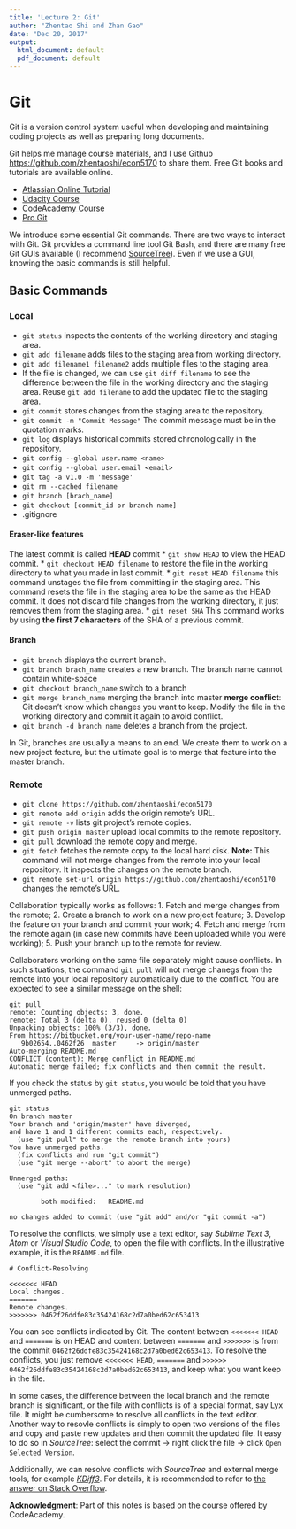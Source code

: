 ```yaml
---
title: 'Lecture 2: Git'
author: "Zhentao Shi and Zhan Gao"
date: "Dec 20, 2017"
output:
  html_document: default
  pdf_document: default
---
```



# Git

Git is a version control system useful when developing and maintaining
coding projects as well as preparing long documents.

Git helps me manage course materials, and I use Github [https://github.com/zhentaoshi/econ5170](https://github.com/zhentaoshi/econ5170) to share them.
Free Git books and tutorials are available online.

* [Atlassian Online Tutorial](https://www.atlassian.com/git/tutorials)
* [Udacity Course](https://www.udacity.com/course/how-to-use-git-and-github--ud775)
* [CodeAcademy Course](https://www.codecademy.com/learn/learn-git)
* [Pro Git](http://git-scm.com/book/en/v2)

We introduce some essential Git commands.
There are two ways to interact with Git. Git provides a command line tool Git Bash,
and there are many free Git GUIs available (I recommend [SourceTree](https://www.sourcetreeapp.com/)).
Even if we use a GUI, knowing the basic commands is still helpful.

## Basic Commands

### Local

* `git status` inspects the contents of the working directory and staging area.
* `git add filename` adds files to the staging area from working directory.
* `git add filename1 filename2` adds multiple files to the staging area.
* If the file is changed, we can use `git diff filename` to see the difference between the file in the working directory and the staging area. Reuse `git add filename` to add the updated file to the staging area.
* `git commit` stores changes from the staging area to the repository.
* `git commit -m "Commit Message"` The commit message must be in the quotation marks.
* `git log` displays historical commits stored chronologically in the repository.
* `git config --global user.name <name>`
* `git config --global user.email <email>`
* `git tag -a v1.0 -m 'message'`
* `git rm --cached filename`
* `git branch [brach_name]`
* `git checkout [commit_id or branch name]`
* .gitignore

#### Eraser-like features

The latest commit is called **HEAD** commit
* `git show HEAD`  to view the HEAD commit.
* `git checkout HEAD filename` to restore the file in the working directory to what you made in last commit.
* `git reset HEAD filename` this command unstages the file from committing in the staging area. This command resets the file in the staging area to be the same as the HEAD commit. It does not discard file changes from the working directory, it just removes them from the staging area.
* `git reset SHA` This command works by using **the first 7 characters** of the SHA of a previous commit.

#### Branch
* `git branch` displays the current branch.
* `git branch brach_name` creates a new branch. The branch name cannot contain white-space
* `git checkout branch_name` switch to a branch
* `git merge branch_name` merging the branch into master
**merge conflict**: Git doesn't know which changes you want to keep. Modify the file in the working directory and commit it again to avoid conflict.
* `git branch -d branch_name` deletes a branch from the project.

In Git, branches are usually a means to an end. We create them to work on a new project feature, but the ultimate goal is to merge that feature into the master branch.

### Remote

* `git clone https://github.com/zhentaoshi/econ5170`
* `git remote add origin` adds the origin remote's URL.
* `git remote -v` lists git project's remote copies.
* `git push origin master` upload local commits to the remote repository.
* `git pull` download the remote copy and merge.
* `git fetch` fetches the remote copy to the local hard disk. **Note:** This command will not merge changes from the remote into your local repository. It inspects the changes on the remote branch.
* `git remote set-url origin https://github.com/zhentaoshi/econ5170` changes the remote's URL.

Collaboration typically works as follows:
1. Fetch and merge changes from the remote;
2. Create a branch to work on a new project feature;
3. Develop the feature on your branch and commit your work;
4. Fetch and merge from the remote again (in case new commits have been uploaded while you were working);
5. Push your branch up to the remote for review.

Collaborators working on the same file separately might cause conflicts. In such situations, the command `git pull` will not merge chanegs from the remote into your local repository automatically due to the conflict. You are expected to see a similar message on the shell:
```
git pull
remote: Counting objects: 3, done.
remote: Total 3 (delta 0), reused 0 (delta 0)
Unpacking objects: 100% (3/3), done.
From https://bitbucket.org/your-user-name/repo-name
   9b02654..0462f26  master     -> origin/master
Auto-merging README.md
CONFLICT (content): Merge conflict in README.md
Automatic merge failed; fix conflicts and then commit the result.
```

If you check the status by `git status`, you would be told that you have unmerged paths.
```
git status
On branch master
Your branch and 'origin/master' have diverged,
and have 1 and 1 different commits each, respectively.
  (use "git pull" to merge the remote branch into yours)
You have unmerged paths.
  (fix conflicts and run "git commit")
  (use "git merge --abort" to abort the merge)

Unmerged paths:
  (use "git add <file>..." to mark resolution)

        both modified:   README.md

no changes added to commit (use "git add" and/or "git commit -a")
```

To resolve the conflicts, we simply use a text editor, say *Sublime Text 3*, *Atom* or *Visual Studio Code*, to open the file with conflicts. In the illustrative example, it is the `README.md` file.

```
# Conflict-Resolving

<<<<<<< HEAD
Local changes.
=======
Remote changes.
>>>>>>> 0462f26ddfe83c35424168c2d7a0bed62c653413
```

You can see conflicts indicated by Git. The content between `<<<<<<< HEAD` and `=======` is on HEAD and content between `=======` and `>>>>>>>` is from the commit `0462f26ddfe83c35424168c2d7a0bed62c653413`. To resolve the conflicts, you just remove `<<<<<<< HEAD`, `=======` and `>>>>>> 0462f26ddfe83c35424168c2d7a0bed62c653413`, and keep what you want keep in the file.

In some cases, the difference between the local branch and the remote branch is significant, or the file with conflicts is of a special format, say Lyx file. It might be cumbersome to resolve all conflicts in the text editor. Another way to resovle conflicts is simply to open two versions of the files and copy and paste new updates and then commit the updated file. It easy to do so in *SourceTree*: select the commit -> right click the file -> click `Open Selected Version`.

Additionally, we can resolve conflicts with *SourceTree* and external merge tools, for example [*KDiff3*](http://kdiff3.sourceforge.net/). For details, it is recommended to refer to [the answer on Stack Overflow](https://stackoverflow.com/questions/16800280/how-to-interactively-visually-resolve-conflicts-in-sourcetree-git).


**Acknowledgment**: Part of this notes is based on the course offered by CodeAcademy.
